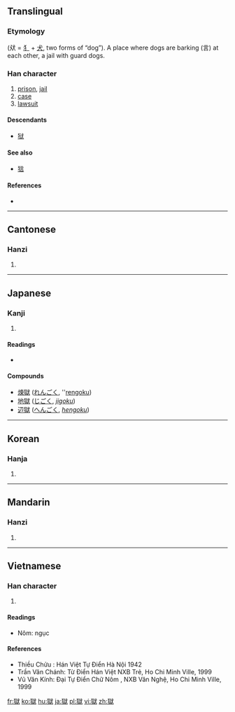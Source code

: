 {{also|狱}}
==Translingual==
{{zh-forms|s=狱}}

===Etymology===
{{Han compound|㹜|t1=two dogs|言|t2=words|ls=ic}} (㹜 = [[犭]] + [[犬]], two forms of “dog”). A place where dogs are barking (言) at each other, a jail with guard dogs.

===Han character===
{{Han char|rn=94|rad=犬|as=10|sn=13|four=4323<sub>4</sub>|canj=大竹卜口大 (KHYRK)|ids=⿲[[犭]][[言]][[犬]]}}

# [[prison]], [[jail]]
# [[case]]
# [[lawsuit]]

====Descendants====
* [[狱]]

====See also====
* [[狺]] <!-- single dog growling -->

====References====
* {{Han ref|kx=0717.030|dkj=20603|dj=1128.220|hdz=21365.160|uh=7344|ud=29508|bh=BABB|bd=47803}}

----

==Cantonese==

===Hanzi===
{{yue-hanzi|jyut=juk6|y=yuk6|sim=狱}}

# {{defn|lang=yue|sort=犬10}}

----

==Japanese==

===Kanji===
{{ja-kanji|grade=c|rs=犬10}}

# {{defn|lang=ja|sort=犬10}}

====Readings====
* {{ja-readings|on=[[ごく]] (goku), [[きょく]] (kyoku)|kun=[[ひとや]] (hitoya)}}

====Compounds====
* [[煉獄]] ([[れんごく]], ''[[rengoku]])
* [[地獄]] ([[じごく]], ''[[jigoku]]'')
* [[辺獄]] ([[へんごく]], ''[[hengoku]]'')

----

==Korean==

===Hanja===
{{ko-hanja|hangeul=옥|eumhun=|rv=ok|mr=ok|y=ok}}

# {{defn|lang=ko|sort=犬10}}

----

==Mandarin==

===Hanzi===
{{cmn-hanzi|sim=狱|pin=[[yù]] ([[yu4]])|wg=yü<sup>4</sup>}}

# {{defn|lang=cmn|sort=犬10}}

----

==Vietnamese==

===Han character===
{{vi-hantu|ngục|rs=犬10}}

# {{defn|lang=vi|sort=犬10}}

====Readings====
* Nôm: ngục

====References====
* Thiều Chửu : Hán Việt Tự Điển  Hà Nội 1942
* Trần Văn Chánh: Từ Điển Hán Việt NXB Trẻ, Ho Chi Minh Ville, 1999
* Vũ Văn Kính: Đại Tự Điển Chữ Nôm , NXB Văn Nghệ, Ho Chi Minh Ville, 1999

[[fr:獄]]
[[ko:獄]]
[[hu:獄]]
[[ja:獄]]
[[pl:獄]]
[[vi:獄]]
[[zh:獄]]
